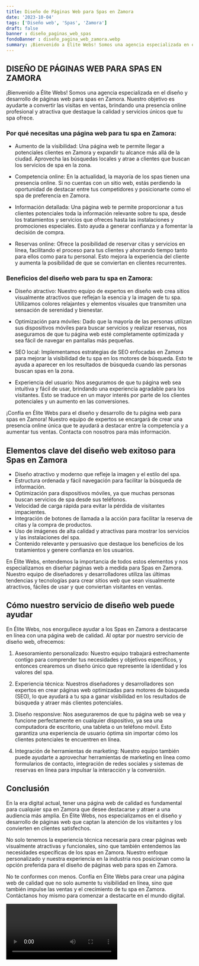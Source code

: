 ```yaml
---
title: Diseño de Páginas Web para Spas en Zamora
date: '2023-10-04'
tags: ['Diseño web', 'Spas', 'Zamora']
draft: false
banner : diseño_paginas_web_spas
fondoBanner : diseño_pagina_web_zamora.webp
summary: ¡Bienvenido a Élite Webs! Somos una agencia especializada en el diseño y desarrollo de páginas web para spas en Zamora. Nuestro objetivo es ayudarte a convertir las visitas en ventas, brindando una presencia online profesional y atractiva que destaque la calidad y servicios únicos que tu spa ofrece.
---
```


## DISEÑO DE PÁGINAS WEB PARA SPAS EN ZAMORA

¡Bienvenido a Élite Webs! Somos una agencia especializada en el diseño y desarrollo de páginas web para spas en Zamora. Nuestro objetivo es ayudarte a convertir las visitas en ventas, brindando una presencia online profesional y atractiva que destaque la calidad y servicios únicos que tu spa ofrece.

### Por qué necesitas una página web para tu spa en Zamora:

- Aumento de la visibilidad: Una página web te permite llegar a potenciales clientes en Zamora y expandir tu alcance más allá de la ciudad. Aprovecha las búsquedas locales y atrae a clientes que buscan los servicios de spa en la zona.

- Competencia online: En la actualidad, la mayoría de los spas tienen una presencia online. Si no cuentas con un sitio web, estás perdiendo la oportunidad de destacar entre tus competidores y posicionarte como el spa de preferencia en Zamora.

- Información detallada: Una página web te permite proporcionar a tus clientes potenciales toda la información relevante sobre tu spa, desde los tratamientos y servicios que ofreces hasta las instalaciones y promociones especiales. Esto ayuda a generar confianza y a fomentar la decisión de compra.

- Reservas online: Ofrece la posibilidad de reservar citas y servicios en línea, facilitando el proceso para tus clientes y ahorrando tiempo tanto para ellos como para tu personal. Esto mejora la experiencia del cliente y aumenta la posibilidad de que se conviertan en clientes recurrentes.

### Beneficios del diseño web para tu spa en Zamora:

- Diseño atractivo: Nuestro equipo de expertos en diseño web crea sitios visualmente atractivos que reflejan la esencia y la imagen de tu spa. Utilizamos colores relajantes y elementos visuales que transmiten una sensación de serenidad y bienestar.

- Optimización para móviles: Dado que la mayoría de las personas utilizan sus dispositivos móviles para buscar servicios y realizar reservas, nos aseguramos de que tu página web esté completamente optimizada y sea fácil de navegar en pantallas más pequeñas.

- SEO local: Implementamos estrategias de SEO enfocadas en Zamora para mejorar la visibilidad de tu spa en los motores de búsqueda. Esto te ayuda a aparecer en los resultados de búsqueda cuando las personas buscan spas en la zona.

- Experiencia del usuario: Nos aseguramos de que tu página web sea intuitiva y fácil de usar, brindando una experiencia agradable para los visitantes. Esto se traduce en un mayor interés por parte de los clientes potenciales y un aumento en las conversiones.

¡Confía en Élite Webs para el diseño y desarrollo de tu página web para spas en Zamora! Nuestro equipo de expertos se encargará de crear una presencia online única que te ayudará a destacar entre la competencia y a aumentar tus ventas. Contacta con nosotros para más información.

<GifSeo />

<Cta />

## Elementos clave del diseño web exitoso para Spas en Zamora

- Diseño atractivo y moderno que refleje la imagen y el estilo del spa.
- Estructura ordenada y fácil navegación para facilitar la búsqueda de información.
- Optimización para dispositivos móviles, ya que muchas personas buscan servicios de spa desde sus teléfonos.
- Velocidad de carga rápida para evitar la pérdida de visitantes impacientes.
- Integración de botones de llamada a la acción para facilitar la reserva de citas y la compra de productos.
- Uso de imágenes de alta calidad y atractivas para mostrar los servicios y las instalaciones del spa.
- Contenido relevante y persuasivo que destaque los beneficios de los tratamientos y genere confianza en los usuarios.

En Élite Webs, entendemos la importancia de todos estos elementos y nos especializamos en diseñar páginas web a medida para Spas en Zamora. Nuestro equipo de diseñadores y desarrolladores utiliza las últimas tendencias y tecnologías para crear sitios web que sean visualmente atractivos, fáciles de usar y que conviertan visitantes en ventas.

## Cómo nuestro servicio de diseño web puede ayudar

En Élite Webs, nos enorgullece ayudar a los Spas en Zamora a destacarse en línea con una página web de calidad. Al optar por nuestro servicio de diseño web, ofrecemos:

1. Asesoramiento personalizado: Nuestro equipo trabajará estrechamente contigo para comprender tus necesidades y objetivos específicos, y entonces crearemos un diseño único que represente la identidad y los valores del spa.

2. Experiencia técnica: Nuestros diseñadores y desarrolladores son expertos en crear páginas web optimizadas para motores de búsqueda (SEO), lo que ayudará a tu spa a ganar visibilidad en los resultados de búsqueda y atraer más clientes potenciales.

3. Diseño responsive: Nos aseguraremos de que tu página web se vea y funcione perfectamente en cualquier dispositivo, ya sea una computadora de escritorio, una tableta o un teléfono móvil. Esto garantiza una experiencia de usuario óptima sin importar cómo los clientes potenciales te encuentren en línea.

4. Integración de herramientas de marketing: Nuestro equipo también puede ayudarte a aprovechar herramientas de marketing en línea como formularios de contacto, integración de redes sociales y sistemas de reservas en línea para impulsar la interacción y la conversión.

## Conclusión

En la era digital actual, tener una página web de calidad es fundamental para cualquier spa en Zamora que desee destacarse y atraer a una audiencia más amplia. En Élite Webs, nos especializamos en el diseño y desarrollo de páginas web que captan la atención de los visitantes y los convierten en clientes satisfechos.

No solo tenemos la experiencia técnica necesaria para crear páginas web visualmente atractivas y funcionales, sino que también entendemos las necesidades específicas de los spas en Zamora. Nuestro enfoque personalizado y nuestra experiencia en la industria nos posicionan como la opción preferida para el diseño de páginas web para spas en Zamora.

No te conformes con menos. Confía en Élite Webs para crear una página web de calidad que no solo aumente tu visibilidad en línea, sino que también impulse las ventas y el crecimiento de tu spa en Zamora. Contáctanos hoy mismo para comenzar a destacarte en el mundo digital.

<Video />

<CtaBot job='Spas' city='Zamora'/>

<Gmaps query='Zamora+españa+maps' />